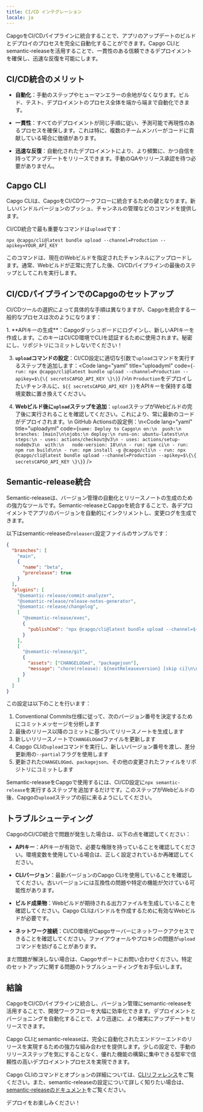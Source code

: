 ```yaml
---
title: CI/CD インテグレーション
locale: ja
---
```



CapgoをCI/CDパイプラインに統合することで、アプリのアップデートのビルドとデプロイのプロセスを完全に自動化することができます。Capgo CLIとsemantic-releaseを活用することで、一貫性のある信頼できるデプロイメントを確保し、迅速な反復を可能にします。

## CI/CD統合のメリット

- **自動化**：手動のステップやヒューマンエラーの余地がなくなります。ビルド、テスト、デプロイメントのプロセス全体を端から端まで自動化できます。

- **一貫性**：すべてのデプロイメントが同じ手順に従い、予測可能で再現性のあるプロセスを確保します。これは特に、複数のチームメンバーがコードに貢献している場合に価値があります。

- **迅速な反復**：自動化されたデプロイメントにより、より頻繁に、かつ自信を持ってアップデートをリリースできます。手動のQAやリリース承認を待つ必要がありません。

## Capgo CLI

Capgo CLIは、CapgoをCI/CDワークフローに統合するための鍵となります。新しいバンドルバージョンのプッシュ、チャンネルの管理などのコマンドを提供します。

CI/CD統合で最も重要なコマンドは`upload`です：

```shell
npx @capgo/cli@latest bundle upload --channel=Production --apikey=YOUR_API_KEY
```

このコマンドは、現在のWebビルドを指定されたチャンネルにアップロードします。通常、Webビルドが正常に完了した後、CI/CDパイプラインの最後のステップとしてこれを実行します。

## CI/CDパイプラインでのCapgoのセットアップ

CI/CDツールの選択によって具体的な手順は異なりますが、Capgoを統合する一般的なプロセスは次のようになります：

<Steps>
1. **APIキーの生成**：Capgoダッシュボードにログインし、新しいAPIキーを作成します。このキーはCI/CD環境でCLIを認証するために使用されます。秘密にし、リポジトリにコミットしないでください！

3. **`upload`コマンドの設定**：CI/CD設定に適切な引数で`upload`コマンドを実行するステップを追加します：<Code lang="yaml" title="uploadyml" code={`- run: npx @capgo/cli@latest bundle upload --channel=Production --apikey=$\{\{ secretsCAPGO_API_KEY \}\}`} />\n `Production`をデプロイしたいチャンネルに、`${{ secretsCAPGO_API_KEY }}`をAPIキーを保持する環境変数に置き換えてください。

4. **Webビルド後に`upload`ステップを追加**：`upload`ステップがWebビルドの完了後に実行されることを確認してください。これにより、常に最新のコードがデプロイされます。\n GitHub Actionsの設定例：\n<Code lang="yaml" title="uploadyml" code={`name: Deploy to Capgo\n on:\n  push:\n   branches: [main]\n\njobs:\n deploy:\n runs-on: ubuntu-latest\n\n steps:\n - uses: actions/checkout@v3\n - uses: actions/setup-node@v3\n  with:\n   node-version: 18\n\n - run: npm ci\n - run: npm run build\n\n - run: npm install -g @capgo/cli\n - run: npx @capgo/cli@latest bundle upload --channel=Production --apikey=$\{\{ secretsCAPGO_API_KEY \}\}`} />

</Steps>

## Semantic-release統合

Semantic-releaseは、バージョン管理の自動化とリリースノートの生成のための強力なツールです。Semantic-releaseとCapgoを統合することで、各デプロイメントでアプリのバージョンを自動的にインクリメントし、変更ログを生成できます。

以下はsemantic-releaseの`releaserc`設定ファイルのサンプルです：

```json
{
  "branches": [
    "main",
    {
      "name": "beta",
      "prerelease": true
    }
  ],
  "plugins": [
    "@semantic-release/commit-analyzer",
    "@semantic-release/release-notes-generator",
    "@semantic-release/changelog",
    [
      "@semantic-release/exec",
      {
        "publishCmd": "npx @capgo/cli@latest bundle upload --channel=${nextReleasechannel} --apikey=YOUR_API_KEY --partial"
      }
    ],
    [
      "@semantic-release/git",
      {
        "assets": ["CHANGELOGmd", "packagejson"],
        "message": "chore(release): ${nextReleaseversion} [skip ci]\n\n${nextReleasenotes}"
      }
    ]
  ]
}
```

この設定は以下のことを行います：

1. Conventional Commits仕様に従って、次のバージョン番号を決定するためにコミットメッセージを分析します
2. 最後のリリース以降のコミットに基づいてリリースノートを生成します
3. 新しいリリースノートで`CHANGELOGmd`ファイルを更新します
4. Capgo CLIの`upload`コマンドを実行し、新しいバージョン番号を渡し、差分更新用の`--partial`フラグを使用します
5. 更新された`CHANGELOGmd`、`packagejson`、その他の変更されたファイルをリポジトリにコミットします

Semantic-releaseをCapgoで使用するには、CI/CD設定に`npx semantic-release`を実行するステップを追加するだけです。このステップがWebビルドの後、Capgoの`upload`ステップの前に来るようにしてください。

## トラブルシューティング

CapgoのCI/CD統合で問題が発生した場合は、以下の点を確認してください：

- **APIキー**：APIキーが有効で、必要な権限を持っていることを確認してください。環境変数を使用している場合は、正しく設定されているか再確認してください。

- **CLIバージョン**：最新バージョンのCapgo CLIを使用していることを確認してください。古いバージョンには互換性の問題や特定の機能が欠けている可能性があります。

- **ビルド成果物**：Webビルドが期待される出力ファイルを生成していることを確認してください。Capgo CLIはバンドルを作成するために有効なWebビルドが必要です。

- **ネットワーク接続**：CI/CD環境がCapgoサーバーにネットワークアクセスできることを確認してください。ファイアウォールやプロキシの問題が`upload`コマンドを妨げることがあります。

まだ問題が解決しない場合は、Capgoサポートにお問い合わせください。特定のセットアップに関する問題のトラブルシューティングをお手伝いします。

## 結論

CapgoをCI/CDパイプラインに統合し、バージョン管理にsemantic-releaseを活用することで、開発ワークフローを大幅に効率化できます。デプロイメントとバージョニングを自動化することで、より迅速に、より確実にアップデートをリリースできます。

Capgo CLIとsemantic-releaseは、完全に自動化されたエンドツーエンドのリリースを実現するための強力な組み合わせを提供します。少しの設定で、手動のリリースステップを気にすることなく、優れた機能の構築に集中できる堅牢で信頼性の高いデプロイメントプロセスを実現できます。

Capgo CLIのコマンドとオプションの詳細については、[CLIリファレンス](/docs/cli/overview)をご覧ください。また、semantic-releaseの設定について詳しく知りたい場合は、[semantic-releaseのドキュメント](https://github.com/semantic-release/semantic-release)をご覧ください。

デプロイをお楽しみください！
